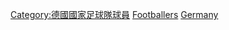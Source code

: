 [[Category:德國國家足球隊球員|Category:德國國家足球隊球員]]
[[Category:德国夏季奥运运动员|Footballers]]
[[Category:各國奧運足球運動員|Germany]]